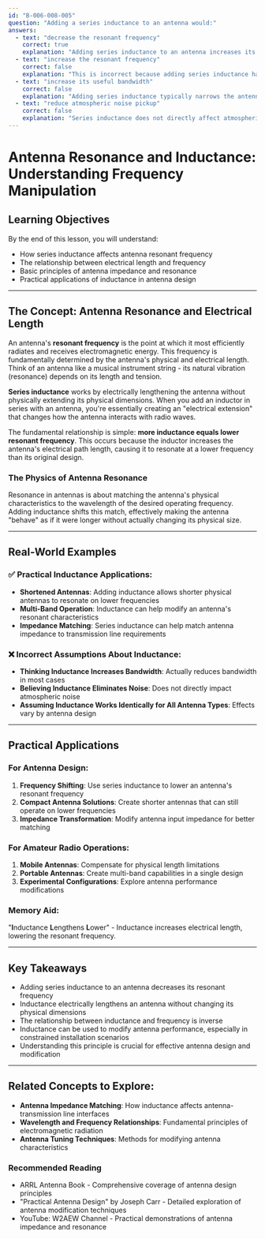 ```yaml
---
id: "B-006-008-005"
question: "Adding a series inductance to an antenna would:"
answers:
  - text: "decrease the resonant frequency"
    correct: true
    explanation: "Adding series inductance to an antenna increases its electrical length, which lowers the antenna's resonant frequency. This occurs because inductance effectively makes the antenna appear electrically longer, shifting its natural resonance point lower in the frequency spectrum. The relationship between inductance and frequency is inverse: more inductance means a lower resonant frequency."
  - text: "increase the resonant frequency"
    correct: false
    explanation: "This is incorrect because adding series inductance has the opposite effect, lowering rather than raising the resonant frequency. Inductance increases the antenna's electrical length, which moves the resonance point downward in the frequency range."
  - text: "increase its useful bandwidth"
    correct: false
    explanation: "Adding series inductance typically narrows the antenna's bandwidth, not increases it. Inductance creates a more frequency-specific impedance matching, which actually reduces the range of frequencies over which the antenna performs optimally."
  - text: "reduce atmospheric noise pickup"
    correct: false
    explanation: "Series inductance does not directly affect atmospheric noise pickup. Noise reduction involves different antenna design principles such as proper grounding, shielding, and antenna positioning, not the addition of series inductance."
---
```


# Antenna Resonance and Inductance: Understanding Frequency Manipulation

## Learning Objectives
By the end of this lesson, you will understand:
- How series inductance affects antenna resonant frequency
- The relationship between electrical length and frequency
- Basic principles of antenna impedance and resonance
- Practical applications of inductance in antenna design

---

## The Concept: Antenna Resonance and Electrical Length

An antenna's **resonant frequency** is the point at which it most efficiently radiates and receives electromagnetic energy. This frequency is fundamentally determined by the antenna's physical and electrical length. Think of an antenna like a musical instrument string - its natural vibration (resonance) depends on its length and tension.

**Series inductance** works by electrically lengthening the antenna without physically extending its physical dimensions. When you add an inductor in series with an antenna, you're essentially creating an "electrical extension" that changes how the antenna interacts with radio waves.

The fundamental relationship is simple: **more inductance equals lower resonant frequency**. This occurs because the inductor increases the antenna's electrical path length, causing it to resonate at a lower frequency than its original design.

### The Physics of Antenna Resonance

Resonance in antennas is about matching the antenna's physical characteristics to the wavelength of the desired operating frequency. Adding inductance shifts this match, effectively making the antenna "behave" as if it were longer without actually changing its physical size.

---

## Real-World Examples

### ✅ Practical Inductance Applications:
- **Shortened Antennas**: Adding inductance allows shorter physical antennas to resonate on lower frequencies
- **Multi-Band Operation**: Inductance can help modify an antenna's resonant characteristics
- **Impedance Matching**: Series inductance can help match antenna impedance to transmission line requirements

### ❌ Incorrect Assumptions About Inductance:
- **Thinking Inductance Increases Bandwidth**: Actually reduces bandwidth in most cases
- **Believing Inductance Eliminates Noise**: Does not directly impact atmospheric noise
- **Assuming Inductance Works Identically for All Antenna Types**: Effects vary by antenna design

---

## Practical Applications

### For Antenna Design:
1. **Frequency Shifting**: Use series inductance to lower an antenna's resonant frequency
2. **Compact Antenna Solutions**: Create shorter antennas that can still operate on lower frequencies
3. **Impedance Transformation**: Modify antenna input impedance for better matching

### For Amateur Radio Operations:
1. **Mobile Antennas**: Compensate for physical length limitations
2. **Portable Antennas**: Create multi-band capabilities in a single design
3. **Experimental Configurations**: Explore antenna performance modifications

### Memory Aid:
"**I**nductance **L**engthens **L**ower" - Inductance increases electrical length, lowering the resonant frequency.

---

## Key Takeaways

- Adding series inductance to an antenna decreases its resonant frequency
- Inductance electrically lengthens an antenna without changing its physical dimensions
- The relationship between inductance and frequency is inverse
- Inductance can be used to modify antenna performance, especially in constrained installation scenarios
- Understanding this principle is crucial for effective antenna design and modification

---

## Related Concepts to Explore:
- **Antenna Impedance Matching**: How inductance affects antenna-transmission line interfaces
- **Wavelength and Frequency Relationships**: Fundamental principles of electromagnetic radiation
- **Antenna Tuning Techniques**: Methods for modifying antenna characteristics

### Recommended Reading
- ARRL Antenna Book - Comprehensive coverage of antenna design principles
- "Practical Antenna Design" by Joseph Carr - Detailed exploration of antenna modification techniques
- YouTube: W2AEW Channel - Practical demonstrations of antenna impedance and resonance